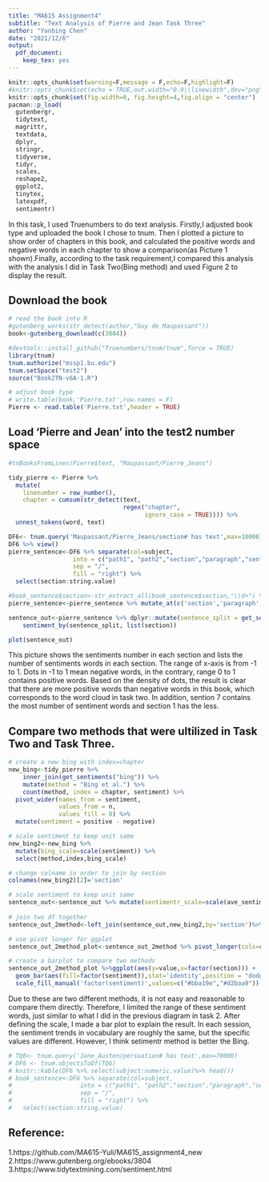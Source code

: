 ```yaml
---
title: "MA615 Assignment4"
subtitle: "Text Analysis of Pierre and Jean Task Three"
author: "Yanbing Chen"
date: "2021/12/6"
output: 
  pdf_document: 
    keep_tex: yes
---
```


```r
knitr::opts_chunk$set(warning=F,message = F,echo=F,highlight=F)
#knitr::opts_chunk$set(echo = TRUE,out.width="0.9\\linewidth",dev="png",fig.align  = 'center')
knitr::opts_chunk$set(fig.width=6, fig.height=4,fig.align = "center") 
pacman::p_load(
  gutenbergr,
  tidytext,
  magrittr,
  textdata,
  dplyr,
  stringr,
  tidyverse,
  tidyr,
  scales,
  reshape2,
  ggplot2,
  tinytex,
  latexpdf,
  sentimentr)
```

In this task, I used Truenumbers to do text analysis. Firstly,I adjusted book type and uploaded the book I chose to tnum. Then I plotted a picture to show order of chapters in this book, and calculated the positive words and negative words in each chapter to show a comparison(as Picture 1 shown).Finally, according to the task requirement,I compared this analysis with the analysis I did in Task Two(Bing method) and used Figure 2 to display the result.

## Download the book
```r
# read the book into R
#gutenberg_works(str_detect(author,"Guy de Maupassant"))
book<-gutenberg_download(c(3804))
```


```r
#devtools::install_github("Truenumbers/tnum/tnum",force = TRUE)
library(tnum)
tnum.authorize("mssp1.bu.edu")
tnum.setSpace("test2")
source("Book2TN-v6A-1.R")
```


```r
# adjust book type
# write.table(book,'Pierre.txt',row.names = F) 
Pierre <- read.table('Pierre.txt',header = TRUE)
```

## Load 'Pierre and Jean' into the test2 number space
```r
#tnBooksFromLines(Pierre$text, "Maupassant/Pierre_Jeans")
```


```r
tidy_pierre <- Pierre %>%
  mutate(
    linenumber = row_number(),
    chapter = cumsum(str_detect(text, 
                                regex("chapter", 
                                      ignore_case = TRUE)))) %>% 
  unnest_tokens(word, text) 
```


```r
DF6<- tnum.query('Maupassant/Pierre_Jeans/section# has text',max=10000) %>% tnum.objectsToDf()
DF6 %>% view()
pierre_sentence<-DF6 %>% separate(col=subject,
                  into = c("path1", "path2","section","paragraph","sentence"), 
                  sep = "/", 
                  fill = "right") %>% 
  select(section:string.value)
```

```r
#book_sentence$section<-str_extract_all(book_sentence$section,"\\d+") %>% unlist() %>% as.numeric()
pierre_sentence<-pierre_sentence %>% mutate_at(c('section','paragraph','sentence'),~str_extract_all(.,"\\d+") %>% unlist() %>% as.numeric())
```


```r
sentence_out<-pierre_sentence %>% dplyr::mutate(sentence_split = get_sentences(string.value)) %$%
    sentiment_by(sentence_split, list(section))

plot(sentence_out)
```

This picture shows the sentiments number in each section and lists the number of sentiments words in each section. The range of x-axis is from -1 to 1. Dots in -1 to 1 mean negative words, in the contrary, range 0 to 1 contains positive words. Based on the density of dots, the result is clear that there are more positive words than negative words in this book, which corresponds to the word cloud in task two. In addition, sention 7 contains the most number of sentiment words and section 1 has the less.


## Compare two methods that were ultilized in Task Two and Task Three.
```r
# create a new bing with index=chapter
new_bing<-tidy_pierre %>% 
    inner_join(get_sentiments("bing")) %>%
    mutate(method = "Bing et al.") %>% 
    count(method, index = chapter, sentiment) %>%
  pivot_wider(names_from = sentiment,
              values_from = n,
              values_fill = 0) %>% 
  mutate(sentiment = positive - negative)

# scale sentiment to keep unit same 
new_bing2<-new_bing %>% 
  mutate(bing_scale=scale(sentiment)) %>% 
  select(method,index,bing_scale)

# change colname in order to join by section
colnames(new_bing2)[2]='section'

# scale sentiment to keep unit same 
sentence_out<-sentence_out %>% mutate(sentimentr_scale=scale(ave_sentiment))
 
# join two df together
sentence_out_2method<-left_join(sentence_out,new_bing2,by='section')%>% select(section,bing_scale,sentimentr_scale)

# use pivot longer for ggplot
sentence_out_2method_plot<-sentence_out_2method %>% pivot_longer(cols=c('sentimentr_scale','bing_scale'),names_to = 'sentiment')

# create a barplot to compare two methods
sentence_out_2method_plot %>%ggplot(aes(y=value,x=factor(section))) +
  geom_bar(aes(fill=factor(sentiment)),stat='identity',position = "dodge",width = 0.7)+theme_bw()+
  scale_fill_manual('factor(sentiment)',values=c("#bba19e","#d2baa9"))

```
Due to these are two different methods, it is not easy and reasonable to compare them directly. Therefore, I limited the range of these sentiment words, just similar to what I did in the previous diagram in task 2. After defining the scale, I made a bar plot to explain the result. In each session, the sentiment trends in vocabulary are roughly the same, but the specific values are different. However, I think setimentr method is better the Bing.


```r
# TQ6<- tnum.query('Jane_Austen/persuation# has text',max=70000)
# DF6 <- tnum.objectsToDf(TQ6)
# knitr::kable(DF6 %>% select(subject:numeric.value)%>% head())
# book_sentence<-DF6 %>% separate(col=subject,
#                   into = c("path1", "path2","section","paragraph","sentence"), 
#                   sep = "/", 
#                   fill = "right") %>% 
#   select(section:string.value)
```

## Reference:
1.https://github.com/MA615-Yuli/MA615_assignment4_new
2.https://www.gutenberg.org/ebooks/3804
3.https://www.tidytextmining.com/sentiment.html


